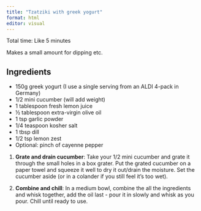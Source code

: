 ```yaml
---
title: "Tzatziki with greek yogurt"
format: html
editor: visual
---
```


Total time: Like 5 minutes

Makes a small amount for dipping etc.

## Ingredients

-   150g greek yogurt (I use a single serving from an ALDI 4-pack in Germany)
-   1/2 mini cucumber (will add weight)
-   1 tablespoon fresh lemon juice
-   ½ tablespoon extra-virgin olive oil
-   1 tsp garlic powder
-   1/4 teaspoon kosher salt
-   1 tbsp dill
-   1/2 tsp lemon zest
-   Optional: pinch of cayenne pepper

1.  **Grate and drain cucumber**: Take your 1/2 mini cucumber and grate it through the small holes in a box grater. Put the grated cucumber on a paper towel and squeeze it well to dry it out/drain the moisture. Set the cucumber aside (or in a colander if you still feel it's too wet).

2.  **Combine and chill**: In a medium bowl, combine the all the ingredients and whisk together, add the oil last - pour it in slowly and whisk as you pour. Chill until ready to use.
